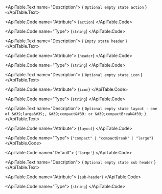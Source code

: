 <ApiTable id="property-action">
  <ApiTable.PropertyHeader name="action" singleFramework="">
  </ApiTable.PropertyHeader>

  <ApiTable.Text name="Description">
    { `Optional empty state action` }
  </ApiTable.Text>

  <ApiTable.Code name="Attribute">
    {`action`}
  </ApiTable.Code>

  <ApiTable.Code name="Type">
   {`string`}
  </ApiTable.Code>


</ApiTable>
<ApiTable id="property-header">
  <ApiTable.PropertyHeader name="header" singleFramework="">
  </ApiTable.PropertyHeader>

  <ApiTable.Text name="Description">
    { `Empty state header` }
  </ApiTable.Text>

  <ApiTable.Code name="Attribute">
    {`header`}
  </ApiTable.Code>

  <ApiTable.Code name="Type">
   {`string`}
  </ApiTable.Code>


</ApiTable>
<ApiTable id="property-icon">
  <ApiTable.PropertyHeader name="icon" singleFramework="">
  </ApiTable.PropertyHeader>

  <ApiTable.Text name="Description">
    { `Optional empty state icon` }
  </ApiTable.Text>

  <ApiTable.Code name="Attribute">
    {`icon`}
  </ApiTable.Code>

  <ApiTable.Code name="Type">
   {`string`}
  </ApiTable.Code>


</ApiTable>
<ApiTable id="property-layout">
  <ApiTable.PropertyHeader name="layout" singleFramework="">
  </ApiTable.PropertyHeader>

  <ApiTable.Text name="Description">
    { `Optional empty state layout - one of &#39;large&#39;, &#39;compact&#39; or &#39;compactBreak&#39;` }
  </ApiTable.Text>

  <ApiTable.Code name="Attribute">
    {`layout`}
  </ApiTable.Code>

  <ApiTable.Code name="Type">
   {`"compact" | "compactBreak" | "large"`}
  </ApiTable.Code>

  <ApiTable.Code name="Default">
    {`'large'`}
  </ApiTable.Code>

</ApiTable>
<ApiTable id="property-subHeader">
  <ApiTable.PropertyHeader name="subHeader" singleFramework="">
  </ApiTable.PropertyHeader>

  <ApiTable.Text name="Description">
    { `Optional empty state sub header` }
  </ApiTable.Text>

  <ApiTable.Code name="Attribute">
    {`sub-header`}
  </ApiTable.Code>

  <ApiTable.Code name="Type">
   {`string`}
  </ApiTable.Code>


</ApiTable>
